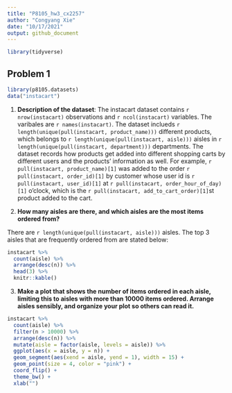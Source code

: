 ```yaml
---
title: "P8105_hw3_cx2257"
author: "Congyang Xie"
date: "10/17/2021"
output: github_document
---
```

```r
library(tidyverse)

```

## Problem 1

```r
library(p8105.datasets)
data("instacart")
```
1. **Description of the dataset**: The instacart dataset contains `r nrow(instacart)` observations and `r ncol(instacart)` variables. The varibales are `r names(instacart)`. The dataset inclueds `r length(unique(pull(instacart, product_name)))` different products, which belongs to `r length(unique(pull(instacart, aisle)))` aisles in `r length(unique(pull(instacart, department)))` departments. The dataset records how products get added into different shopping carts by different users and the products' information as well. For example, `r pull(instacart, product_name)[1]` was added to the order `r pull(instacart, order_id)[1]` by customer whose user id is `r pull(instacart, user_id)[1]` at `r pull(instacart, order_hour_of_day)[1]` o'clock, which is the `r pull(instacart, add_to_cart_order)[1]`st product added to the cart.

2. **How many aisles are there, and which aisles are the most items ordered from?**

  There are `r length(unique(pull(instacart, aisle)))` aisles. The top 3 aisles that are frequently ordered from are stated below:
  
```r
instacart %>% 
  count(aisle) %>%
  arrange(desc(n)) %>%
  head(3) %>%
  knitr::kable()
```
 
3. **Make a plot that shows the number of items ordered in each aisle, limiting this to aisles with more than 10000 items ordered. Arrange aisles sensibly, and organize your plot so others can read it.**
  
```r
instacart %>%
  count(aisle) %>%
  filter(n > 10000) %>%
  arrange(desc(n)) %>%
  mutate(aisle = factor(aisle, levels = aisle)) %>%
  ggplot(aes(x = aisle, y = n)) +
  geom_segment(aes(xend = aisle, yend = 1), width = 15) +
  geom_point(size = 4, color = "pink") +
  coord_flip() +
  theme_bw() +
  xlab("")
```



 

